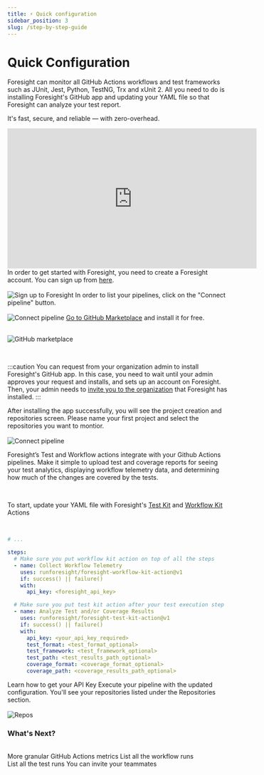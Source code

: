 ```yaml
---
title: ⚡️ Quick configuration
sidebar_position: 3
slug: /step-by-step-guide
---
```


# Quick Configuration


Foresight can monitor all GitHub Actions workflows and test frameworks such as JUnit, Jest, Python, TestNG, Trx and xUnit 2. 
All you need to do is installing Foresight's GitHub app and updating your YAML file so that Foresight can analyze your test report.  

It's fast, secure, and reliable — with zero-overhead.

<Container>
  <Step step="🚀" stepHeader="Quick onboarding video">
    <iframe width="560" height="315" src="https://www.youtube.com/embed/rBciUV8BX7w" title="YouTube video player" frameborder="0" allow="accelerometer; autoplay; clipboard-write; encrypted-media; gyroscope; picture-in-picture" allowfullscreen></iframe>
  </Step>
  <Step step="1" stepHeader="Create an account">
    In order to get started with Foresight, you need to create a Foresight account. You can sign up from <a href="https://foresight.thundra.io/signup">here</a>.
    <br /><br />
    <img src="img/configuration/ST-Sign-up.png" alt="Sign up to Foresight" />
  </Step>
  <Step step="2" stepHeader="Start connecting pipeline">
    In order to list your pipelines, click on the "Connect pipeline" button.  
    <br /><br />
    <img src="img/configuration/Step1Connect.jpg" alt="Connect pipeline" />
  </Step>
  <Step step="3" stepHeader="Install Foresight's GitHub app">
    <a href="https://github.com/marketplace/thundra-foresight">Go to GitHub Marketplace</a> and install it for free.<br/>
    <br/>

![GitHub marketplace](/img/configuration/gh-marketplace-installation-cut.gif)

  <br/>

:::caution
You can request from your organization admin to install Foresight's GitHub app. In this case, you need 
to wait until your admin approves your request and installs, and sets up an account on Foresight. 
Then, your admin needs to <a href="/features/team-management">invite you to the organization</a> that Foresight has installed.
:::

  </Step>
  <Step step="4" stepHeader="Choose repositories to watch">
    After installing the app successfully, you will see the project creation and repositories screen. 
    Please name your first project and select the repositories you want to montior.
    <br /><br />
    <img src="img/configuration/Step4-ChooseRepo.png" alt="Connect pipeline" />
  </Step>
  <Step step="5" stepHeader="Add Foresight’s GitHub actions (optional)">
    <p>Foresight’s Test and Workflow actions integrate with your Github Actions pipelines. 
      Make it simple to upload test and coverage reports for seeing your test analytics, 
      displaying workflow telemetry data, and determining how much of the changes are covered by the tests.</p>
    <br />
    <p>To start, update your YAML file with Foresight's <a href="/advanced-configuration/test-kit">Test Kit</a> and <a href="/advanced-configuration/workflow-kit">Workflow Kit</a> Actions</p>
    <br />   


```yml
# ...

steps:
  # Make sure you put workflow kit action on top of all the steps 
  - name: Collect Workflow Telemetry
    uses: runforesight/foresight-workflow-kit-action@v1
    if: success() || failure()
    with:
      api_key: <foresight_api_key>

  # Make sure you put test kit action after your test execution step 
  - name: Analyze Test and/or Coverage Results
    uses: runforesight/foresight-test-kit-action@v1
    if: success() || failure()
    with:
      api_key: <your_api_key_required>
      test_format: <test_format_optional>
      test_framework: <test_framework_optional>
      test_path: <test_results_path_optional>
      coverage_format: <coverage_format_optional>
      coverage_path: <coverage_results_path_optional>
```

  <Card title="Get your API key" target="/how-to/get-api-key">
    Learn how to get your API Key
  </Card>
  </Step>
  <Step step="6" stepHeader="Start monitoring">
    Execute your pipeline with the updated configuration. You'll see your repositories listed under the Repositories section. 
    <br /><br />
    <img src="img/configuration/CIMonitoring-Repos.png" alt="Repos" />
  </Step>
  <br/>
  <h3>What's Next?</h3>
  <br/>
  <div className="w-full cols-2">
    <Card title="Highlights" target="/features/highlights">
      More granular GitHub Actions metrics
    </Card>
    <Card title="Workflow Runs" target="/features/workflow-runs">
      List all the workflow runs 
    </Card>
  </div>
  <div className="w-full cols-2">
    <Card title="Test Runs" target="/features/test-runs">
      List all the test runs
    </Card>
    <Card title="Collaborate" target="/features/team-management">
      You can invite your teammates
    </Card>
  </div>
</Container> 


